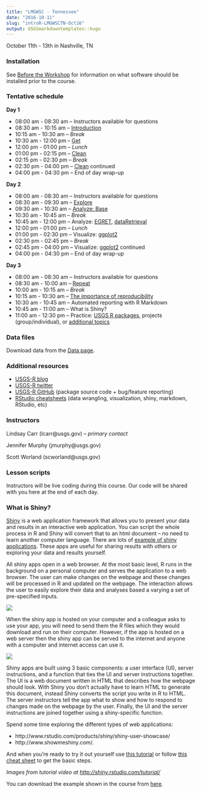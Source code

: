 ```yaml
---
title: "LMGWSC - Tennessee"
date: "2016-10-11"
slug: "introR-LMGWSCTN-Oct16"
output: USGSmarkdowntemplates::hugo
---
```


October 11th - 13th in Nashville, TN

### Installation
See [Before the Workshop](/intro-curriculum/Before) for information on what software should be installed prior to the course.

### Tentative schedule

**Day 1**

* 08:00 am - 08:30 am -- Instructors available for questions 
* 08:30 am - 10:15 am -- [Introduction](/intro-curriculum/Introduction) 
* 10:15 am - 10:30 am -- *Break*
* 10:30 am - 12:00 pm -- [Get](/intro-curriculum/Get)
* 12:00 pm - 01:00 pm -- *Lunch*
* 01:00 pm - 02:15 pm -- [Clean](/intro-curriculum/Clean)
* 02:15 pm - 02:30 pm -- *Break*
* 02:30 pm - 04:00 pm -- [Clean](/intro-curriculum/Clean) continued
* 04:00 pm - 04:30 pm -- End of day wrap-up

**Day 2**

* 08:00 am - 08:30 am -- Instructors available for questions
* 08:30 am - 09:30 am -- [Explore](/intro-curriculum/Explore)
* 09:30 am - 10:30 am -- [Analyze: Base](/intro-curriculum/Analyze)
* 10:30 am - 10:45 am -- *Break*
* 10:45 am - 12:00 pm -- Analyze: [EGRET](https://cran.r-project.org/web/packages/EGRET/EGRET.pdf), [dataRetrieval](https://cran.r-project.org/web/packages/dataRetrieval/dataRetrieval.pdf)
* 12:00 pm - 01:00 pm -- *Lunch*
* 01:00 pm - 02:30 pm -- Visualize: [ggplot2](/intro-curriculum/ggplot2/)
* 02:30 pm - 02:45 pm -- *Break*
* 02:45 pm - 04:00 pm -- Visualize: [ggplot2](/intro-curriculum/ggplot2/) continued
* 04:00 pm - 04:30 pm -- End of day wrap-up

**Day 3**

* 08:00 am - 08:30 am -- Instructors available for questions
* 08:30 am - 10:00 am -- [Repeat](/intro-curriculum/Reproduce/)
* 10:00 am - 10:15 am -- *Break*
* 10:15 am - 10:30 am -- [The importance of reproducibility](https://owi.usgs.gov/blog/reproducibility)
* 10:30 am - 10:45 am -- Automated reporting with R Markdown
* 10:45 am - 11:00 am -- What is Shiny?
* 11:00 am - 12:30 pm -- Practice: [USGS R packages](/intro-curriculum/USGS/), projects (group/individual), or [additional topics](/intro-curriculum/Additional/)

### Data files
Download data from the [Data page](/intro-curriculum/data/). 

### Additional resources
* [USGS-R blog](https://owi.usgs.gov/blog/tags/r)
* [USGS-R twitter](https://twitter.com/USGS_R)
* [USGS-R GitHub](https://github.com/USGS-R) (package source code + bug/feature reporting)
* [RStudio cheatsheets](https://www.rstudio.com/resources/cheatsheets/) (data wrangling, visualization, shiny, markdown, RStudio, etc)

### Instructors
Lindsay Carr (lcarr@usgs.gov) -- *primary contact*

Jennifer Murphy (jmurphy@usgs.gov)

Scott Worland (scworland@usgs.gov)

### Lesson scripts

Instructors will be live coding during this course. Our code will be shared with you here at the end of each day.

### What is Shiny?

[Shiny]((http://shiny.rstudio.com/)) is a web application framework that allows you to present your data and results in an interactive web application.  You can script the whole process in R and Shiny will convert that to an html document – no need to learn another computer language.  There are lots of [example of shiny applications](www.rstudio.com/products/shiny/shiny-user-showcase/).  These apps are useful for sharing results with others or exploring your data and results yourself.  

All shiny apps open in a web browser.  At the most basic level, R runs in the background on a personal computer and serves the application to a web browser.  The user can make changes on the webpage and these changes will be processed in R and updated on the webpage.  The interaction allows the user to easily explore their data and analyses based a varying a set of pre-specified inputs.  

![](/course-specific-material/static/shiny1.png)

When the shiny app is hosted on your computer and a colleague asks to use your app, you will need to send them the R files which they would download and run on their computer.  However, if the app is hosted on a web server then the shiny app can be served to the internet and anyone with a computer and internet access can use it.

![](/course-specific-material/static/shiny2.png)

Shiny apps are built using 3 basic components: a user interface (UI), server instructions, and a function that ties the UI and server instructions together.  The UI is a web document written in HTML that describes how the webpage should look.  With Shiny you don’t actually have to learn HTML to generate this document, instead Shiny converts the script you write in R to HTML.  The server instructors tell the app what to show and how to respond to changes made on the webpage by the user.  Finally, the UI and the server instructions are joined together using a shiny-specific function.

Spend some time exploring the different types of web applications:

* http://www.rstudio.com/products/shiny/shiny-user-showcase/
* http://www.showmeshiny.com/.  

And when you’re ready to try it out yourself use [this tutorial](http://shiny.rstudio.com/tutorial/) or follow [this cheat sheet](http://shiny.rstudio.com/images/shiny-cheatsheet.pdf) to get the basic steps.

*Images from tutorial video at [http://shiny.rstudio.com/tutorial/](http://shiny.rstudio.com/tutorial/)*

You can download the example shown in the course from [here](https://drive.google.com/drive/u/1/folders/0B54YFPSk4XN8NnFjUWE3MjVVRHc).
